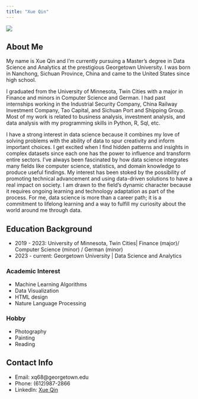 ```yaml
---
title: "Xue Qin"
---
```

![](/images/sherry_image.jpg)


## About Me
My name is Xue Qin and I'm currently pursuing a Master's degree in Data Science and Analytics at the prestigious Georgetown University. 
I was born in Nanchong, Sichuan Province, China and came to the United States since high school.

I graduated from the University of Minnesota, Twin Cities with a major in Finance and minors in Computer Science and German. I had past internships working in the Industrial Security Company, China Railway Investment Company, Tao Capital, and Sichuan Port and Shipping Group. Most of my work is related to business analysis, investment analysis, and data analysis with my programming skills in Python, R, Sql, etc.

I have a strong interest in data science because it combines my love of solving problems with the ability of data to spur creativity and inform important choices. I get excited when I find hidden patterns and insights in complex datasets since each one has the power to influence and transform entire sectors. I've always been fascinated by how data science integrates many fields like computer science, statistics, and domain knowledge to produce useful findings. My interest has been stoked by the possibility of promoting technical advancement and using data-driven solutions to have a real impact on society. I am drawn to the field's dynamic character because it requires ongoing learning and technology adaptation as part of the process. For me, data science is more than a career path; it is a commitment to lifelong learning and a way to fulfill my curiosity about the world around me through data.


## Education Background
  * 2019 - 2023: University of Minnesota, Twin Cities| Finance (major)/ Computer Science (minor) / German (minor)
  * 2023 - current: Georgetown University | Data Science and Analytics

::: {layout-ncol=2}
### Academic Interest

  * Machine Learning Algorithms
  * Data Visualization
  * HTML design
  * Nature Language Processing

### Hobby

  * Photography
  * Painting
  * Reading
:::

## Contact Info
  * Email: xq68@georgetown.edu
  * Phone: (612)987-2866
  * LinkedIn: <a href="https://www.linkedin.com/in/xue-qin-sherry/">Xue Qin</a>